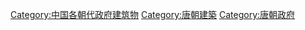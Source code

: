 [[Category:中国各朝代政府建筑物|Category:中国各朝代政府建筑物]]
[[Category:唐朝建築|Category:唐朝建築]]
[[Category:唐朝政府|Category:唐朝政府]]